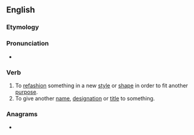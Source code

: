 ==English==

===Etymology===
{{prefix|en|re|style}}

===Pronunciation===
* {{rhymes|en|aɪl|s=2}}

===Verb===
{{en-verb}}

# To [[refashion]] something in a new [[style]] or [[shape]] in order to fit another [[purpose]].
# To give another [[name]], [[designation]] or [[title]] to something.

===Anagrams===
* {{anagrams|en|a=eelrsty|Esterly|tersely}}